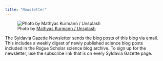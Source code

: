 ```yaml
---
title: "Newsletter"
---
```


![Photo by [Mathyas Kurmann / Unsplash](https://unsplash.com/@mathyaskurmann)](images/photo-1466096115517-bceecbfb6fde.jpeg)

The Syldavia Gazette Newsletter sends the blog posts of this blog via email. This includes a weekly digest of newly published science blog posts included in the Rogue Scholar science blog archive. To sign up for the newsletter, use the subscribe link that is on every Syldavia Gazette page.